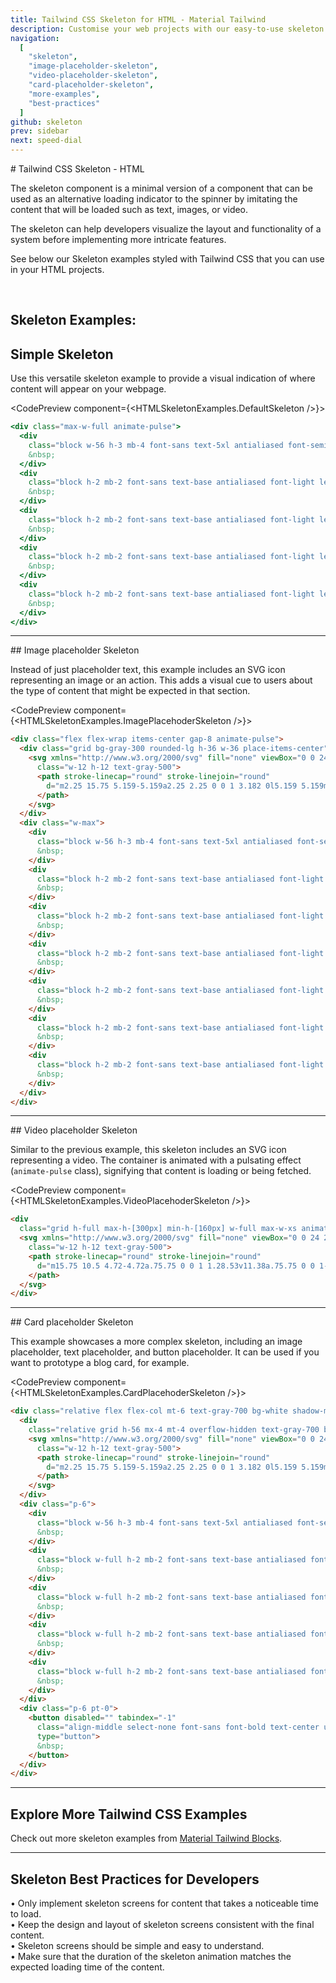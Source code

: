 ```yaml
---
title: Tailwind CSS Skeleton for HTML - Material Tailwind
description: Customise your web projects with our easy-to-use skeleton component for Tailwind CSS and HTML using Material Design guidelines.
navigation:
  [
    "skeleton",
    "image-placeholder-skeleton",
    "video-placeholder-skeleton",
    "card-placeholder-skeleton",
    "more-examples",
    "best-practices"
  ]
github: skeleton
prev: sidebar
next: speed-dial
---
```


<DocsTitle href="skeleton">
# Tailwind CSS Skeleton - HTML
</DocsTitle>

The skeleton component is a minimal version of a component that can be used as an alternative loading indicator to the spinner by imitating the content that will be loaded such as text, images, or video.

The skeleton can help developers visualize the layout and functionality of a system before implementing more intricate features.

See below our Skeleton examples styled with Tailwind CSS that you can use in your HTML projects.

<br />

## Skeleton Examples:

## Simple Skeleton

Use this versatile skeleton example to provide a visual indication of where content will appear on your webpage.

<CodePreview component={<HTMLSkeletonExamples.DefaultSkeleton />}>
```jsx
<div class="max-w-full animate-pulse">
  <div
    class="block w-56 h-3 mb-4 font-sans text-5xl antialiased font-semibold leading-tight tracking-normal bg-gray-300 rounded-full text-inherit">
    &nbsp;
  </div>
  <div
    class="block h-2 mb-2 font-sans text-base antialiased font-light leading-relaxed bg-gray-300 rounded-full text-inherit w-72">
    &nbsp;
  </div>
  <div
    class="block h-2 mb-2 font-sans text-base antialiased font-light leading-relaxed bg-gray-300 rounded-full text-inherit w-72">
    &nbsp;
  </div>
  <div
    class="block h-2 mb-2 font-sans text-base antialiased font-light leading-relaxed bg-gray-300 rounded-full text-inherit w-72">
    &nbsp;
  </div>
  <div
    class="block h-2 mb-2 font-sans text-base antialiased font-light leading-relaxed bg-gray-300 rounded-full text-inherit w-72">
    &nbsp;
  </div>
</div>
```
</CodePreview>

---

<DocsTitle href="image-placeholder-skeleton">
## Image placeholder Skeleton 
</DocsTitle>

Instead of just placeholder text, this example includes an SVG icon representing an image or an action. This adds a visual cue to users about the type of content that might be expected in that section.

<CodePreview component={<HTMLSkeletonExamples.ImagePlacehoderSkeleton />}>
```html
<div class="flex flex-wrap items-center gap-8 animate-pulse">
  <div class="grid bg-gray-300 rounded-lg h-36 w-36 place-items-center">
    <svg xmlns="http://www.w3.org/2000/svg" fill="none" viewBox="0 0 24 24" stroke-width="2" stroke="currentColor"
      class="w-12 h-12 text-gray-500">
      <path stroke-linecap="round" stroke-linejoin="round"
        d="m2.25 15.75 5.159-5.159a2.25 2.25 0 0 1 3.182 0l5.159 5.159m-1.5-1.5 1.409-1.409a2.25 2.25 0 0 1 3.182 0l2.909 2.909m-18 3.75h16.5a1.5 1.5 0 0 0 1.5-1.5V6a1.5 1.5 0 0 0-1.5-1.5H3.75A1.5 1.5 0 0 0 2.25 6v12a1.5 1.5 0 0 0 1.5 1.5Zm10.5-11.25h.008v.008h-.008V8.25Zm.375 0a.375.375 0 1 1-.75 0 .375.375 0 0 1 .75 0Z">
      </path>
    </svg>
  </div>
  <div class="w-max">
    <div
      class="block w-56 h-3 mb-4 font-sans text-5xl antialiased font-semibold leading-tight tracking-normal bg-gray-300 rounded-full text-inherit">
      &nbsp;
    </div>
    <div
      class="block h-2 mb-2 font-sans text-base antialiased font-light leading-relaxed bg-gray-300 rounded-full text-inherit w-72">
      &nbsp;
    </div>
    <div
      class="block h-2 mb-2 font-sans text-base antialiased font-light leading-relaxed bg-gray-300 rounded-full text-inherit w-72">
      &nbsp;
    </div>
    <div
      class="block h-2 mb-2 font-sans text-base antialiased font-light leading-relaxed bg-gray-300 rounded-full text-inherit w-72">
      &nbsp;
    </div>
    <div
      class="block h-2 mb-2 font-sans text-base antialiased font-light leading-relaxed bg-gray-300 rounded-full text-inherit w-72">
      &nbsp;
    </div>
    <div
      class="block h-2 mb-2 font-sans text-base antialiased font-light leading-relaxed bg-gray-300 rounded-full text-inherit w-72">
      &nbsp;
    </div>
    <div
      class="block h-2 mb-2 font-sans text-base antialiased font-light leading-relaxed bg-gray-300 rounded-full text-inherit w-72">
      &nbsp;
    </div>
  </div>
</div>
```
</CodePreview>

---


<DocsTitle href="video-placeholder-skeleton">
## Video placeholder Skeleton 
</DocsTitle>

Similar to the previous example, this skeleton includes an SVG icon representing a video. The container is animated with a pulsating effect (<Code>animate-pulse</Code> class), signifying that content is loading or being fetched.

<CodePreview component={<HTMLSkeletonExamples.VideoPlacehoderSkeleton />}>
```html
<div
  class="grid h-full max-h-[300px] min-h-[160px] w-full max-w-xs animate-pulse place-items-center rounded-lg bg-gray-300">
  <svg xmlns="http://www.w3.org/2000/svg" fill="none" viewBox="0 0 24 24" stroke-width="2" stroke="currentColor"
    class="w-12 h-12 text-gray-500">
    <path stroke-linecap="round" stroke-linejoin="round"
      d="m15.75 10.5 4.72-4.72a.75.75 0 0 1 1.28.53v11.38a.75.75 0 0 1-1.28.53l-4.72-4.72M4.5 18.75h9a2.25 2.25 0 0 0 2.25-2.25v-9a2.25 2.25 0 0 0-2.25-2.25h-9A2.25 2.25 0 0 0 2.25 7.5v9a2.25 2.25 0 0 0 2.25 2.25Z">
    </path>
  </svg>
</div>
```
</CodePreview>

---



<DocsTitle href="card-placeholder-skeleton">
## Card placeholder Skeleton 
</DocsTitle>

This example showcases a more complex skeleton, including an image placeholder, text placeholder, and button placeholder. It can be used if you want to prototype a blog card, for example.

<CodePreview component={<HTMLSkeletonExamples.CardPlacehoderSkeleton />}>
```html
<div class="relative flex flex-col mt-6 text-gray-700 bg-white shadow-md bg-clip-border rounded-xl w-96 animate-pulse">
  <div
    class="relative grid h-56 mx-4 mt-4 overflow-hidden text-gray-700 bg-gray-300 bg-clip-border rounded-xl place-items-center">
    <svg xmlns="http://www.w3.org/2000/svg" fill="none" viewBox="0 0 24 24" stroke-width="2" stroke="currentColor"
      class="w-12 h-12 text-gray-500">
      <path stroke-linecap="round" stroke-linejoin="round"
        d="m2.25 15.75 5.159-5.159a2.25 2.25 0 0 1 3.182 0l5.159 5.159m-1.5-1.5 1.409-1.409a2.25 2.25 0 0 1 3.182 0l2.909 2.909m-18 3.75h16.5a1.5 1.5 0 0 0 1.5-1.5V6a1.5 1.5 0 0 0-1.5-1.5H3.75A1.5 1.5 0 0 0 2.25 6v12a1.5 1.5 0 0 0 1.5 1.5Zm10.5-11.25h.008v.008h-.008V8.25Zm.375 0a.375.375 0 1 1-.75 0 .375.375 0 0 1 .75 0Z">
      </path>
    </svg>
  </div>
  <div class="p-6">
    <div
      class="block w-56 h-3 mb-4 font-sans text-5xl antialiased font-semibold leading-tight tracking-normal bg-gray-300 rounded-full text-inherit">
      &nbsp;
    </div>
    <div
      class="block w-full h-2 mb-2 font-sans text-base antialiased font-light leading-relaxed bg-gray-300 rounded-full text-inherit">
      &nbsp;
    </div>
    <div
      class="block w-full h-2 mb-2 font-sans text-base antialiased font-light leading-relaxed bg-gray-300 rounded-full text-inherit">
      &nbsp;
    </div>
    <div
      class="block w-full h-2 mb-2 font-sans text-base antialiased font-light leading-relaxed bg-gray-300 rounded-full text-inherit">
      &nbsp;
    </div>
    <div
      class="block w-full h-2 mb-2 font-sans text-base antialiased font-light leading-relaxed bg-gray-300 rounded-full text-inherit">
      &nbsp;
    </div>
  </div>
  <div class="p-6 pt-0">
    <button disabled="" tabindex="-1"
      class="align-middle select-none font-sans font-bold text-center uppercase transition-all disabled:opacity-50 disabled:shadow-none disabled:pointer-events-none text-xs py-3 px-6 rounded-lg text-white shadow-gray-900/10 hover:shadow-gray-900/20 focus:opacity-[0.85] focus:shadow-none active:opacity-[0.85] active:shadow-none h-8 w-20 bg-gray-300 shadow-none hover:shadow-none"
      type="button">
      &nbsp;
    </button>
  </div>
</div>
```
</CodePreview>

---

<span id="more-examples"></span>
## Explore More Tailwind CSS Examples
Check out more skeleton examples from <a href="https://www.material-tailwind.com/blocks" target="_blank">Material Tailwind Blocks</a>.

---

<span id="best-practices"></span>
## Skeleton Best Practices for Developers

• Only implement skeleton screens for content that takes a noticeable time to load. <br /> 
• Keep the design and layout of skeleton screens consistent with the final content.  <br />
• Skeleton screens should be simple and easy to understand. <br />
• Make sure that the duration of the skeleton animation matches the expected loading time of the content. 
